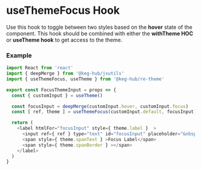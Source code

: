 <!--- useThemeFocus.stories.mdx -->

<Meta
  title="Hooks/useThemeFocus"
  component={UseThemeFocus}
/>

<h1 style={{ paddingBottom: 10 }} >
  useThemeFocus Hook
</h1>
<p style={{ margin: 0, marginBottom: 20 }} >
  Use this hook to toggle between two styles based on the <b>hover</b> state of the component. This hook should be combined with either the <b>withTheme HOC</b> or <b>useTheme hook</b> to get access to the theme.
</p>

<Preview>
  <Story name='useThemeFocus'>
    <UseThemeFocus children={'useThemeFocus Button'} />
  </Story>
</Preview>

### Example 
```js
import React from 'react'
import { deepMerge } from '@keg-hub/jsutils'
import { useThemeFocus, useTheme } from '@keg-hub/re-theme'

export const FocusThemeInput = props => {
  const { customInput } = useTheme()

  const focusInput = deepMerge(customInput.hover, customInput.focus)
  const [ ref, theme ] = useThemeFocus(customInput.default, focusInput)

  return (
    <label htmlFor="focusInput" style={ theme.label }  >
      <input ref={ ref } type="text" id="focusInput" placeholder="&nbsp;" style={ theme.input }  />
      <span style={ theme.spanText } >Focus Label</span>
      <span style={ theme.spanBorder } ></span>
    </label>
  )
}
```

<ArgsTable of={UseThemeFocus} />